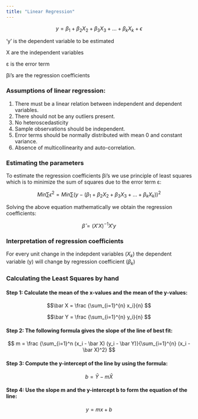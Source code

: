```yaml
---
title: "Linear Regression"
---
```


$$y = \beta_1 + \beta_2 X_2 + \beta_3 X_3 +...+ \beta_k X_k + \epsilon  $$

‘y’ is the dependent variable to be estimated

X are the independent variables

ε is the error term

βi’s are the regression coefficients

### Assumptions of linear regression: 

1. There must be a linear relation between independent and dependent variables. 
2. There should not be any outliers present. 
3. No heteroscedasticity 
4. Sample observations should be independent. 
5. Error terms should be normally distributed with mean 0 and constant variance. 
6. Absence of multicollinearity and auto-correlation.

### Estimating the parameters

To estimate the regression coefficients βi’s we use principle of least squares which is to minimize the sum of squares due to the error term ε:

$$Min \sum \epsilon^2 = Min \sum (y - (\beta_1 + \beta_2 X_2 + \beta_3 X_3 +...+ \beta_k X_k))^2$$

Solving the above equation mathematically we obtain the regression coefficients:

$$\hat \beta = (X'X)^{-1} X'y$$

### Interpretation of regression coefficients

For every unit change in the indepdent variables $(X_k)$ the dependent variable (y) will change by regression coefficient $(\beta_k)$

### Calculating the Least Squares by hand

#### Step 1: Calculate the mean of the x-values and the mean of the y-values:

$$\bar X = \frac {\sum_{i=1}^{n} x_i}{n}  $$

$$\bar Y = \frac {\sum_{i=1}^{n} y_i}{n}  $$

#### Step 2: The following formula gives the slope of the line of best fit:

$$ m = \frac {\sum_{i=1}^n (x_i - \bar X) (y_i - \bar Y)}{\sum_{i=1}^{n} (x_i - \bar X)^2}  $$

#### Step 3: Compute the y-intercept of the line by using the formula:

$$ b = \bar Y - m \bar X$$

#### Step 4: Use the slope m and the y-intercept b to form the equation of the line:

$$ y = m x + b$$
